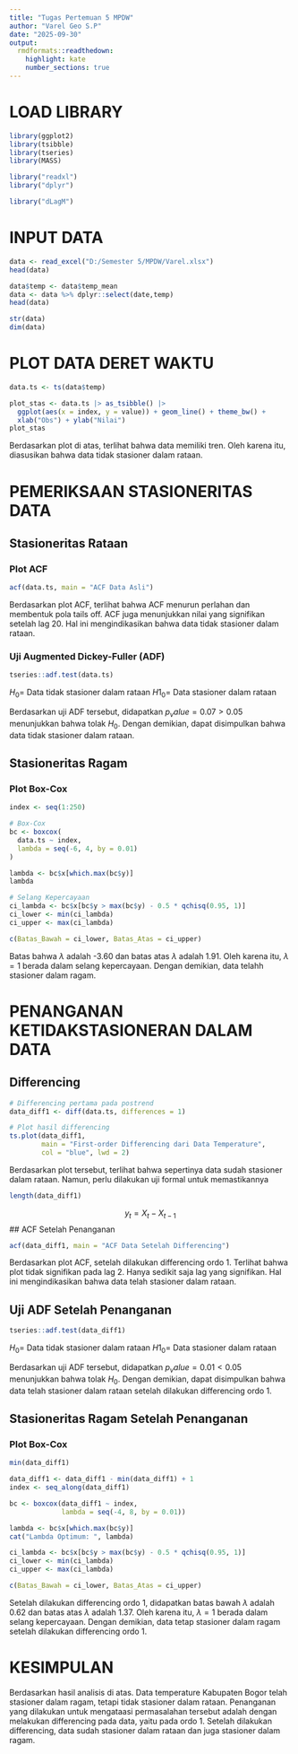 ```yaml
---
title: "Tugas Pertemuan 5 MPDW"
author: "Varel Geo S.P"
date: "2025-09-30"
output:
  rmdformats::readthedown:
    highlight: kate
    number_sections: true
---
```


# LOAD LIBRARY

```r
library(ggplot2)
library(tsibble)
library(tseries)
library(MASS)
```

```r
library("readxl")
library("dplyr")
```

```r
library("dLagM")
```


# INPUT DATA
```r
data <- read_excel("D:/Semester 5/MPDW/Varel.xlsx")
head(data)
```
```r
data$temp <- data$temp_mean
data <- data %>% dplyr::select(date,temp)
head(data)
```
```r
str(data)
dim(data)
```
# PLOT DATA DERET WAKTU
```r
data.ts <- ts(data$temp)
```

```r
plot_stas <- data.ts |> as_tsibble() |> 
  ggplot(aes(x = index, y = value)) + geom_line() + theme_bw() +
  xlab("Obs") + ylab("Nilai")
plot_stas
```
Berdasarkan plot di atas, terlihat bahwa data memiliki tren. Oleh karena itu, diasusikan bahwa data tidak stasioner dalam rataan.


# PEMERIKSAAN STASIONERITAS DATA
## Stasioneritas Rataan
### Plot ACF
```r
acf(data.ts, main = "ACF Data Asli")
```
Berdasarkan plot ACF, terlihat bahwa ACF menurun perlahan dan membentuk pola tails off. ACF juga menunjukkan nilai yang signifikan setelah lag 20. Hal ini mengindikasikan bahwa data tidak stasioner dalam rataan.

### Uji Augmented Dickey-Fuller (ADF)
```r
tseries::adf.test(data.ts)
```
$H_0 =$ Data tidak stasioner dalam rataan
$H1_0 =$ Data stasioner dalam rataan

Berdasarkan uji ADF tersebut, didapatkan $p_value = 0.07 > 0.05$ menunjukkan bahwa tolak $H_0$. Dengan demikian, dapat disimpulkan bahwa data tidak stasioner dalam rataan.

## Stasioneritas Ragam
### Plot Box-Cox
```r
index <- seq(1:250)

# Box-Cox
bc <- boxcox(
  data.ts ~ index,
  lambda = seq(-6, 4, by = 0.01)
)
```

```r
lambda <- bc$x[which.max(bc$y)]
lambda
```
```r
# Selang Kepercayaan
ci_lambda <- bc$x[bc$y > max(bc$y) - 0.5 * qchisq(0.95, 1)]
ci_lower <- min(ci_lambda)
ci_upper <- max(ci_lambda)

c(Batas_Bawah = ci_lower, Batas_Atas = ci_upper)
```
Batas bahwa $\lambda$ adalah -3.60 dan batas atas $\lambda$ adalah 1.91. Oleh karena itu, $\lambda = 1$ berada dalam selang kepercayaan. Dengan demikian, data telahh stasioner dalam ragam.

# PENANGANAN KETIDAKSTASIONERAN DALAM DATA
## Differencing
```r
# Differencing pertama pada postrend
data_diff1 <- diff(data.ts, differences = 1)

# Plot hasil differencing
ts.plot(data_diff1,
        main = "First-order Differencing dari Data Temperature",
        col = "blue", lwd = 2)
```
Berdasarkan plot tersebut, terlihat bahwa sepertinya data sudah stasioner dalam rataan. Namun, perlu dilakukan uji formal untuk memastikannya
```r
length(data_diff1)
```
$$y_t = X_t - X_{t-1}$$
## ACF Setelah Penanganan
```r
acf(data_diff1, main = "ACF Data Setelah Differencing")
```
Berdasarkan plot ACF, setelah dilakukan differencing ordo 1. Terlihat bahwa plot tidak signifikan pada lag 2. Hanya sedikit saja lag yang signifikan. Hal ini mengindikasikan bahwa data telah stasioner dalam rataan.

## Uji ADF Setelah Penanganan
```r
tseries::adf.test(data_diff1)
```
$H_0 =$ Data tidak stasioner dalam rataan
$H1_0 =$ Data stasioner dalam rataan

Berdasarkan uji ADF tersebut, didapatkan $p_value = 0.01 < 0.05$ menunjukkan bahwa tolak $H_0$. Dengan demikian, dapat disimpulkan bahwa data telah stasioner dalam rataan setelah dilakukan differencing ordo 1.

## Stasioneritas Ragam Setelah Penanganan
### Plot Box-Cox
```r
min(data_diff1)
```

```r
data_diff1 <- data_diff1 - min(data_diff1) + 1
index <- seq_along(data_diff1)

bc <- boxcox(data_diff1 ~ index,
             lambda = seq(-4, 8, by = 0.01))
```
```r
lambda <- bc$x[which.max(bc$y)]
cat("Lambda Optimum: ", lambda)
```
```r
ci_lambda <- bc$x[bc$y > max(bc$y) - 0.5 * qchisq(0.95, 1)]
ci_lower <- min(ci_lambda)
ci_upper <- max(ci_lambda)

c(Batas_Bawah = ci_lower, Batas_Atas = ci_upper)
```
Setelah dilakukan differencing ordo 1, didapatkan batas bawah $\lambda$ adalah 0.62 dan batas atas $\lambda$ adalah 1.37. Oleh karena itu, $\lambda = 1$ berada dalam selang kepercayaan. Dengan demikian, data tetap stasioner dalam ragam setelah dilakukan differencing ordo 1.

# KESIMPULAN
Berdasarkan hasil analisis di atas. Data temperature Kabupaten Bogor telah stasioner dalam ragam, tetapi tidak stasioner dalam rataan. Penanganan yang dilakukan untuk mengataasi permasalahan tersebut adalah dengan melakukan differencing pada data, yaitu pada ordo 1. Setelah dilakukan differencing, data sudah stasioner dalam rataan dan juga stasioner dalam ragam.













